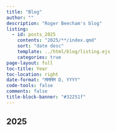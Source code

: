 ```yaml
---
title: "Blog"
author: ""
description: "Roger Beecham's blog"
listing:
  - id: posts_2025
    contents: "2025/**/index.qmd"
    sort: "date desc"
    template: ../html/blog/listing.ejs
    categories: true
page-layout: full
toc-title: Year
toc-location: right
date-format: "MMMM D, YYYY"
code-tools: false
comments: false
title-block-banner: "#32251f"
---
```


<!-- ```{css, echo=FALSE}
#title-block-header .description {
    display: none;
}
``` -->

## 2025

:::{#posts_2025}
:::